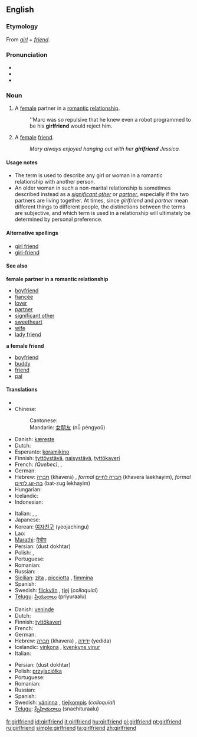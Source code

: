 ==English==

===Etymology===
From ''[[girl]]'' + ''[[friend]]''.

===Pronunciation===
* {{audio|en-us-girlfriend.ogg|Audio (US)}}
* {{IPA|/ɡəːlˌfrɛnd/|lang=en}}
* {{hyphenation|girl|friend}}

===Noun===
{{en-noun}}

# A [[female]] partner in a [[romantic]] [[relationship]].
#: ''Marc was so repulsive that he knew even a robot programmed to be his '''girlfriend''' would reject him.
# A [[female]] [[friend]].
#: ''Mary always enjoyed hanging out with her '''girlfriend''' Jessica.''

====Usage notes====
* The term is used to describe any girl or woman in a romantic relationship with another person.
* An older woman in such a non-marital relationship is sometimes described instead as a ''[[significant other]]'' or ''[[partner]]'', especially if the two partners are living together. At times, since ''girlfriend'' and ''partner'' mean different things to different people, the distinctions between the terms are subjective, and which term is used in a relationship will ultimately be determined by personal preference.

====Alternative spellings====
* [[girl friend]]
* [[girl-friend]]

====See also====
'''female partner in a romantic relationship'''
* [[boyfriend]]
* [[fiancée]]
* [[lover]]
* [[partner]]
* [[significant other]]
* [[sweetheart]]
* [[wife]]
* [[lady friend]]
'''a female friend'''
* [[boyfriend]]
* [[buddy]]
* [[friend]]
* [[pal]]

====Translations====
{{trans-top|a female partner in a romantic relationship.}}
* {{trreq|Afrikaans}}
* Chinese:
*: Cantonese: {{t|yue|女朋友|tr=neoi5 pang4 jau5}}
*: Mandarin: [[女朋友]] (nǚ péngyoǔ)
* Danish: [[kæreste]]
* Dutch: {{t+|nl|vriendin}}
* Esperanto: [[koramikino]]
* Finnish: [[tyttöystävä]], [[naisystävä]], [[tyttökaveri]]
* French: {{t+|fr|blonde}} {{f}} ''(Quebec)'', {{t+|fr|copine}} {{f}}, {{t+|fr|petite amie}} {{f}}
* German: {{t+|de|Freundin|f}}
* Hebrew: [[חברה]] (khavera) {{f}}, ''formal'' [[חברה לחיים]] (khavera laekhayim), ''formal'' [[בת-זוג לחיים]] (bat-zug lekhayim)
* Hungarian: {{t+|hu|barátnő}}
* Icelandic: {{t-|is|kærasta|f}}
* Indonesian: {{trreq|Indonesian}}
{{trans-mid}}
* Italian: {{t+|it|ragazza|f}}, {{t+|it|fidanzata|f}}, {{t+|it|donna|f}}
* Japanese: {{t|ja|彼女|tr=[[かのじょ]], [[kanojo]]|sc=Jpan}}
* Korean: [[여자친구]] (yeojachingu)
* Lao: {{t-|lo|ຜູ້ສາວ|tr=phuu-saao|sc=Laoo|xs=Lao}}
* [[Marathi]]: [[मैत्रीण]]
* Persian: {{fa-Arab|[[دوست دختر]]}} (dust dokhtar)
* Polish: {{t+|pl|dziewczyna}}, {{t+|pl|sympatia|f}}
* Portuguese: {{t+|pt|namorada|f}}
* Romanian: {{t-|ro|prietenă|f}}
* Russian: {{t+|ru|подруга|f|tr=podrúga|sc=Cyrl}}
* [[Sicilian]]: [[zita]] {{f}}, [[picciotta]] {{f}}, [[fimmina]] {{f}}
* Spanish: {{t-|es|novia|f}}
* Swedish: [[flickvän]] {{c}}, [[tjej]] {{c}} (''colloquial'')
* [[Telugu]]: [[ప్రియురాలు]] (priyuraalu)
{{trans-bottom}}

{{trans-top|a female friend}}
* Danish: [[veninde]]
* Dutch: {{t+|nl|vriendin}}
* Finnish: [[tyttökaveri]]
* French: {{t+|fr|amie intime|f}}
* German: {{t+|de|Freundin|f}}
* Hebrew: [[חברה]] (khavera) {{f}}, [[ידידה]] (yedida)
* Icelandic: [[vinkona]] {{f}}, [[kvenkyns vinur]] {{m}}
* Italian: {{t-|it|amica del cuore|f}}
{{trans-mid}}
* Persian: {{fa-Arab|[[دوست دختر]]}} (dust dokhtar)
* Polish: [[przyjaciółka]] {{f}}
* Portuguese: {{t+|pt|amiga|f}}
* Romanian: {{t-|ro|amică|f}}
* Russian: {{t|ru|приятельница|tr=prijátel’nitsa|f}}
* Spanish: {{t-|es|amiga|f}}
* Swedish: [[väninna]] {{c}}, [[tjejkompis]] {{c}} (''colloquial'')
* [[Telugu]]: [[స్నేహితురాలు]] (snaehituraalu)
{{trans-bottom}}

[[fr:girlfriend]]
[[id:girlfriend]]
[[it:girlfriend]]
[[hu:girlfriend]]
[[pl:girlfriend]]
[[pt:girlfriend]]
[[ru:girlfriend]]
[[simple:girlfriend]]
[[ta:girlfriend]]
[[zh:girlfriend]]